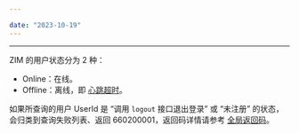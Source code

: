 ```yaml
---

date: "2023-10-19"
---
```


<Title>通过 ZIM 服务端 “查询用户在线状态” 接口返回 660200001 错误码，该如何处理？</Title>



- - - 


ZIM 的用户状态分为 2 种：

- Online：在线。
- Offline：离线，即 [心跳超时](https://doc-zh.zego.im/faq/ZIM_heartbeat)。

如果所查询的用户 UserId 是 “调用 `logout` 接口退出登录” 或 “未注册” 的状态，会归类到查询失败列表、返回 660200001，返回码详情请参考 [全局返回码](https://doc-zh.zego.im/article/12218)。
